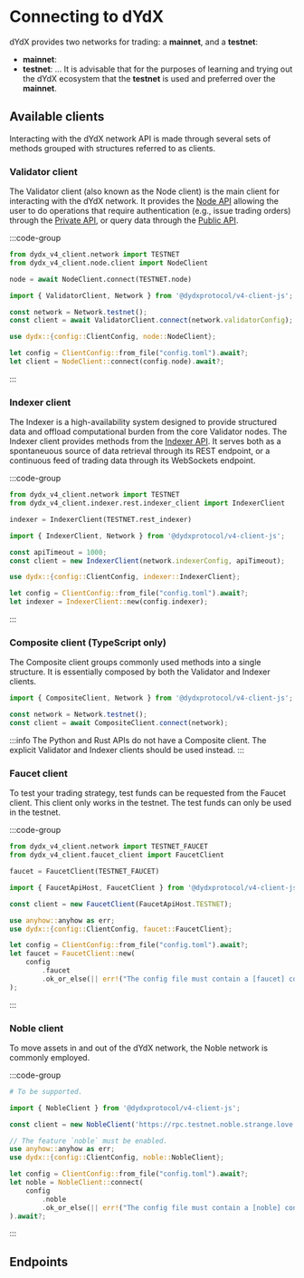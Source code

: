 # Connecting to dYdX

dYdX provides two networks for trading: a __mainnet__, and a __testnet__:
- __mainnet__:
- __testnet__: ...
It is advisable that for the purposes of learning and trying out the dYdX ecosystem that the __testnet__ is used and preferred over the __mainnet__.

## Available clients

Interacting with the dYdX network API is made through several sets of methods grouped with structures referred to as clients.

### Validator client

The Validator client (also known as the Node client) is the main client for interacting with the dYdX network. It provides the [Node API](/node-client/index) allowing the user to do operations that require authentication (e.g., issue trading orders) through the [Private API](/node-client/private/index), or query data through the [Public API](/node-client/public/index).

:::code-group

```python [Python]
from dydx_v4_client.network import TESTNET
from dydx_v4_client.node.client import NodeClient

node = await NodeClient.connect(TESTNET.node)
```

```typescript [TypeScript]
import { ValidatorClient, Network } from '@dydxprotocol/v4-client-js';

const network = Network.testnet();
const client = await ValidatorClient.connect(network.validatorConfig);
```

```rust [Rust]
use dydx::{config::ClientConfig, node::NodeClient};

let config = ClientConfig::from_file("config.toml").await?;
let client = NodeClient::connect(config.node).await?;
```

:::


### Indexer client

The Indexer is a high-availability system designed to provide structured data and offload computational burden from the core Validator nodes. The Indexer client provides methods from the [Indexer API](/indexer-client/index). It serves both as a spontaneuous source of data retrieval through its REST endpoint, or a continuous feed of trading data through its WebSockets endpoint.

:::code-group

```python [Python]
from dydx_v4_client.network import TESTNET
from dydx_v4_client.indexer.rest.indexer_client import IndexerClient

indexer = IndexerClient(TESTNET.rest_indexer)
```

```typescript [TypeScript]
import { IndexerClient, Network } from '@dydxprotocol/v4-client-js';

const apiTimeout = 1000;
const client = new IndexerClient(network.indexerConfig, apiTimeout);

```

```rust [Rust]
use dydx::{config::ClientConfig, indexer::IndexerClient};

let config = ClientConfig::from_file("config.toml").await?;
let indexer = IndexerClient::new(config.indexer);
```

:::

### Composite client (TypeScript only)

The Composite client groups commonly used methods into a single structure. It is essentially composed by both the Validator and Indexer clients.

```typescript [TypeScript]
import { CompositeClient, Network } from '@dydxprotocol/v4-client-js';

const network = Network.testnet();
const client = await CompositeClient.connect(network);
```

:::info
The Python and Rust APIs do not have a Composite client. The explicit Validator and Indexer clients should be used instead.
:::

### Faucet client

To test your trading strategy, test funds can be requested from the Faucet client. This client only works in the testnet. The test funds can only be used in the testnet.

:::code-group

```python [Python]
from dydx_v4_client.network import TESTNET_FAUCET
from dydx_v4_client.faucet_client import FaucetClient

faucet = FaucetClient(TESTNET_FAUCET)
```

```typescript [TypeScript]
import { FaucetApiHost, FaucetClient } from '@dydxprotocol/v4-client-js';

const client = new FaucetClient(FaucetApiHost.TESTNET);
```

```rust [Rust]
use anyhow::anyhow as err;
use dydx::{config::ClientConfig, faucet::FaucetClient};

let config = ClientConfig::from_file("config.toml").await?;
let faucet = FaucetClient::new(
    config
        .faucet
        .ok_or_else(|| err!("The config file must contain a [faucet] config!"))?,
);
```

:::

### Noble client

To move assets in and out of the dYdX network, the Noble network is commonly employed.

:::code-group

```python [Python]
# To be supported.
```

```typescript [TypeScript]
import { NobleClient } from '@dydxprotocol/v4-client-js';

const client = new NobleClient('https://rpc.testnet.noble.strange.love', 'Noble example');
```

```rust [Rust]
// The feature `noble` must be enabled.
use anyhow::anyhow as err;
use dydx::{config::ClientConfig, noble::NobleClient};

let config = ClientConfig::from_file("config.toml").await?;
let noble = NobleClient::connect(
    config
        .noble
        .ok_or_else(|| err!("The config file must contain a [noble] config!"))?,
).await?;
```

:::

## Endpoints

